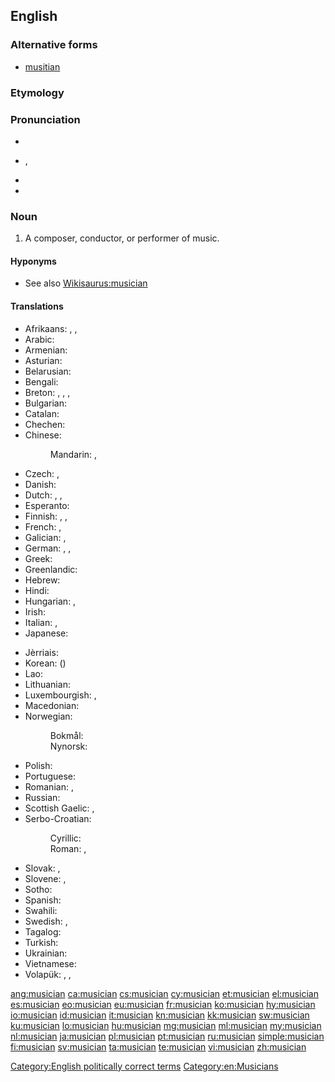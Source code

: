 {{wikipedia|dab=musician}}
==English==

===Alternative forms===
* [[musitian]] {{qualifier|obsolete}}

===Etymology===
{{suffix|music|ian}}

===Pronunciation===
* {{hyphenation|mu|si|cian}}
* {{IPA|/mjuˈzɪʃən/}}, {{X-SAMPA|/mju"zIS@n/}}
* {{audio|en-us-musician.ogg|Audio (US)}}
* {{rhymes|ɪʃən}}

===Noun===
{{en-noun}}

# A composer, conductor, or performer of music.

====Hyponyms====
* See also [[Wikisaurus:musician]]

====Translations====
{{trans-top|person who performs or writes music}}
* Afrikaans: {{t-|af|musikant}}, {{t-|af|musikus}}, {{t-|af|musici|p}}
* Arabic: {{t-|ar|موسيقي|m|tr=musiiqiy}}
* Armenian: {{t-|hy|երաժիշտ|tr=eražišt}}
* Asturian: {{t-|ast|músicu|m}}
* Belarusian: {{t-|be|музыкант|m|tr=muzykánt}}
* Bengali: {{t-|bn|বাদক|tr=bādak|sc=Beng}}
* Breton: {{t+|br|soner|m}}, {{t-|br|sonour|m}}, {{t-|br|muzisian|m}}, {{t-|br|muziker|m}}
* Bulgarian: {{t-|bg|музикант|m|tr=muzikánt}}
* Catalan: {{t-|ca|músic|m}}
* Chechen: {{tø|ce|музыкант}}
* Chinese:
*: Mandarin: {{t-|cmn|音樂家|sc=Hani}}, {{t-|cmn|音乐家|tr=yīnyuèjiā|sc=Hani}}
* Czech: {{t+|cs|hudebník|m}}, {{t-|cs|muzikant|m}}
* Danish: {{t-|da|musiker}}
* Dutch: {{t+|nl|muzikant|m}}, {{t-|nl|muzikante|f}}, {{t+|nl|musicus|m|f}}
* Esperanto: {{t-|eo|muzikisto}}
* Finnish: {{t+|fi|muusikko}}, {{t-|fi|musikantti}}, {{t+|fi|pelimanni}}
* French: {{t+|fr|musicien|m}}, {{t+|fr|musicienne|f}}
* Galician: {{t+|gl|músico|m}}, {{t+|gl|música|f}}
* German: {{t+|de|Musikant|m}}, {{t+|de|Musiker|m}}, {{t+|de|Musikerin|f}}
* Greek: {{t+|el|μουσικός|m|f|tr=mousikós}}
* Greenlandic: {{t-|kl|nipilersortartoq}}
* Hebrew: {{t-|he|מוזיקאי|tr=muzikai}}
* Hindi: {{t-|hi|संगीतकार|m|tr=sãṅgītkār}}
* Hungarian: {{t+|hu|zenész}}, {{t+|hu|muzsikus}}
* Irish: {{t-|ga|ceoltóir|m}}
* Italian: {{t+|it|musicista|m|f}}, {{t+|it|musico|m}}
* Japanese: {{t-|ja|音楽家|tr=おんがくか, ongakuka}}
{{trans-mid}}
* Jèrriais: {{tø|roa-jer|musicien|m}}
* Korean: {{t+|ko|음악가|tr=eumakga|sc=Hang}} ({{t+|ko|音樂家|sc=Hani}})
* Lao: {{t+|lo|ນັກດົນຕີ|sc=Laoo}}
* Lithuanian: {{t-|lt|muzikantas}}
* Luxembourgish: {{t-|lb|Museker|m}}, {{t-|lb|Musekerin|f}}
* Macedonian: {{t-|mk|музичар|m|tr=múzičar}}
* Norwegian:
*: Bokmål: {{t-|nb|musiker|m}}
*: Nynorsk: {{t-|nn|musikar|m}}
* Polish: {{t+|pl|muzyk|m}}
* Portuguese: {{t+|pt|músico|m}}
* Romanian: {{t+|ro|muzician|m}}, {{t-|ro|muziciană|f}}
* Russian: {{t+|ru|музыкант|m|tr=muzykánt}}
* Scottish Gaelic: {{t-|gd|ceòladair|m}}, {{t-|gd|neach-ciùil|m}}
* Serbo-Croatian:
*: Cyrillic: {{t-|sh|музичар|m|sc=Cyrl}}
*: Roman: {{t-|sh|muzičar|m}}, {{t-|sh|glazbenik|m}} {{qualifier|Croatia}}
* Slovak: {{t-|sk|hudobník|m}}, {{t-|sk|muzikant|m}}
* Slovene: {{t+|sl|glasbenik|m}}, {{t-|sl|glasbenica|f}}
* Sotho: {{t-|st|sebini}}
* Spanish: {{t+|es|músico|m}}
* Swahili: {{t+|sw|mwimbaji}}
* Swedish: {{t-|sv|musikant}}, {{t+|sv|musiker}}
* Tagalog: {{t-|tl|musiko}}
* Turkish: {{t+|tr|müzisyen}}
* Ukrainian: {{t-|uk|музикант|m|tr=muzykánt}}
* Vietnamese: {{t+|vi|nhạc sĩ}}
* Volapük: {{qualifier|male or female}} {{t+|vo|musigan}}, {{qualifier|make}} {{t-|vo|himusigan}}, {{qualifier|female}} {{t-|vo|jimusigan}}
{{trans-bottom}}

[[Category:English politically correct terms]]
[[Category:en:Musicians]]

[[ang:musician]]
[[ca:musician]]
[[cs:musician]]
[[cy:musician]]
[[et:musician]]
[[el:musician]]
[[es:musician]]
[[eo:musician]]
[[eu:musician]]
[[fr:musician]]
[[ko:musician]]
[[hy:musician]]
[[io:musician]]
[[id:musician]]
[[it:musician]]
[[kn:musician]]
[[kk:musician]]
[[sw:musician]]
[[ku:musician]]
[[lo:musician]]
[[hu:musician]]
[[mg:musician]]
[[ml:musician]]
[[my:musician]]
[[nl:musician]]
[[ja:musician]]
[[pl:musician]]
[[pt:musician]]
[[ru:musician]]
[[simple:musician]]
[[fi:musician]]
[[sv:musician]]
[[ta:musician]]
[[te:musician]]
[[vi:musician]]
[[zh:musician]]